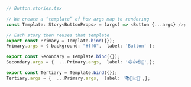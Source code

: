 ```ts
// Button.stories.tsx

// We create a “template” of how args map to rendering
const Template: Story<ButtonProps> = (args) => <Button {...args} />;

// Each story then reuses that template
export const Primary = Template.bind({});
Primary.args = { background: "#ff0",  label: 'Button' };

export const Secondary = Template.bind({});
Secondary.args = {  ...Primary.args,  label: '😄👍😍💯',};

export const Tertiary = Template.bind({});
Tertiary.args = {  ...Primary.args,  label: '📚📕📈🤓',};
```

